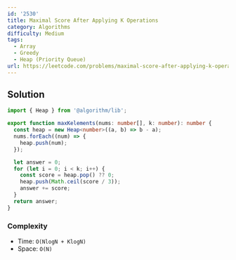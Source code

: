 ```yaml
---
id: '2530'
title: Maximal Score After Applying K Operations
category: Algorithms
difficulty: Medium
tags:
  - Array
  - Greedy
  - Heap (Priority Queue)
url: https://leetcode.com/problems/maximal-score-after-applying-k-operations
---
```


## Solution

```typescript showLineNumbers
import { Heap } from '@algorithm/lib';

export function maxKelements(nums: number[], k: number): number {
  const heap = new Heap<number>((a, b) => b - a);
  nums.forEach((num) => {
    heap.push(num);
  });

  let answer = 0;
  for (let i = 0; i < k; i++) {
    const score = heap.pop() ?? 0;
    heap.push(Math.ceil(score / 3));
    answer += score;
  }
  return answer;
}
```

### Complexity

- Time: `O(NlogN + KlogN)`
- Space: `O(N)`
